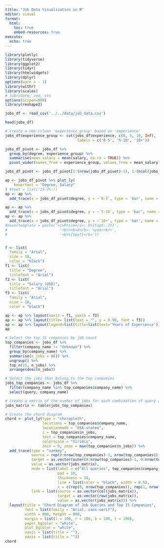 ```yaml
---
title: "Job Data Visualization in R"
editor: visual
format:
  html:
    toc: true
    embed-resources: true
execute:
  echo: true
---
```


```r
library(plotly)
library(tidyverse)
library(ggplot2)
library(tidyr)
library(htmlwidgets)
library(dplyr)
options(warn = - 1)
library(withr)
library(scales)
# lubridate, zoo, xts
options(scipen=999)
library(reshape2)
```

```r
jobs_df <- read_csv('../../data/job_data.csv')
```

```r
head(jobs_df)
```
```r
# create a new column 'experience_group' based on 'experience'
jobs_df$experience_group <- cut(jobs_df$experience, c(0, 5, 10, Inf),
                                 labels = c('0-5', '5-10', '10+'))

```

```r
jobs_df_pivot <- jobs_df %>%
  group_by(degree, experience_group) %>%
  summarise(mean_salary = mean(salary, na.rm = TRUE)) %>%
  pivot_wider(names_from = experience_group, values_from = mean_salary)
```
```r
jobs_df_pivot <- jobs_df_pivot[1:(nrow(jobs_df_pivot)-1), 1:(ncol(jobs_df_pivot)-1)]

```



```r
ap <- jobs_df_pivot %>% plot_ly(
    hovertext = "Degree, Salary"
) #text = list('15.7%'))
ap <- ap %>%
  add_trace(x = jobs_df_pivot$degree, y = ~`0-5`, type = 'bar', name = '0-5', marker = list(color = '#118C4F'))

ap <- ap %>%
  add_trace(x = jobs_df_pivot$degree, y = ~`5-10`, type = 'bar', name = '5-10', marker = list(color = '#FFB90D'))
ap <- ap %>%
  add_trace(x = jobs_df_pivot$degree, y = ~`10+`, type = 'bar', name = '10+' , marker = list(color = 'red'))
#hovertemplate = paste('<i>Price</i>: $%{top5:.2f}',
#                        '<br><b>X</b>: %year<br>',
#                        '<b>%{text}</b>'))


f <- list(
  family = "Arial",
  size = 18,
  color = "black")
f1 <- list(
  title = "Degree",
  titlefont = "Arial")
f2 <- list(
  title = "Salary (USD)",
  titlefont = "Arial")
f3 <- list(
  family = "Arial",
  size = 18,
  color = "black")

ap <- ap %>% layout(xaxis = f1, yaxis = f2)
ap <- ap %>% layout(title= list(text = "", y = 0.98, font = f3))
ap <- ap %>% layout(legend=list(title=list(text='Years of Experience')))
ap
```

```r

# Select the top 15 companies by job count
top_companies <- jobs_df %>%
  filter(company_name != "Unknown") %>%
  group_by(company_name) %>%
  summarise(n_jobs = n()) %>%
  ungroup() %>%
  top_n(15, n_jobs) %>%
  arrange(desc(n_jobs))

# Select the jobs that belong to the top companies
jobs_top_companies <- jobs_df %>%
  filter(company_name %in% top_companies$company_name) %>%
  select(query, company_name)

# Create a matrix of the number of jobs for each combination of query and company_name
jobs_matrix <- table(jobs_top_companies)

# Create the chord diagram
chord <- plot_ly(type = "choropleth",
                 locations = top_companies$company_name,
                 locationmode = "USA-states",
                 z = top_companies$n_jobs,
                 text = top_companies$company_name,
                 colorscale = "Viridis",
                 zmin = 0, zmax = max(top_companies$n_jobs)) %>%
  add_trace(type = "sankey",
            source = rep(0:nrow(top_companies)-1, nrow(top_companies)),
            target = as.vector(outer(0:nrow(top_companies)-1, 0:nrow(top_companies)-1, FUN = "+")),
            value = as.vector(jobs_matrix),
            node = list(label = c("All queries", top_companies$company_name),
                        pad = 10,
                        thickness = 10,
                        line = list(color = "black", width = 0.5),
                        x = c(rep(0, nrow(top_companies)), rep(1, nrow(top_companies)))),
            link = list(source = as.vector(col(jobs_matrix)),
                        target = as.vector(row(jobs_matrix)),
                        value = as.vector(jobs_matrix))) %>%
  layout(title = "Chord Diagram of Job Queries and Top 15 Companies",
         font = list(family = "Arial, sans-serif"),
         width = 800, height = 800,
         margin = list(l = 100, r = 100, b = 100, t = 100),
         paper_bgcolor = "white",
         plot_bgcolor = "white",
         xaxis = list(title = ""),
         yaxis = list(title = ""))
chord

```

